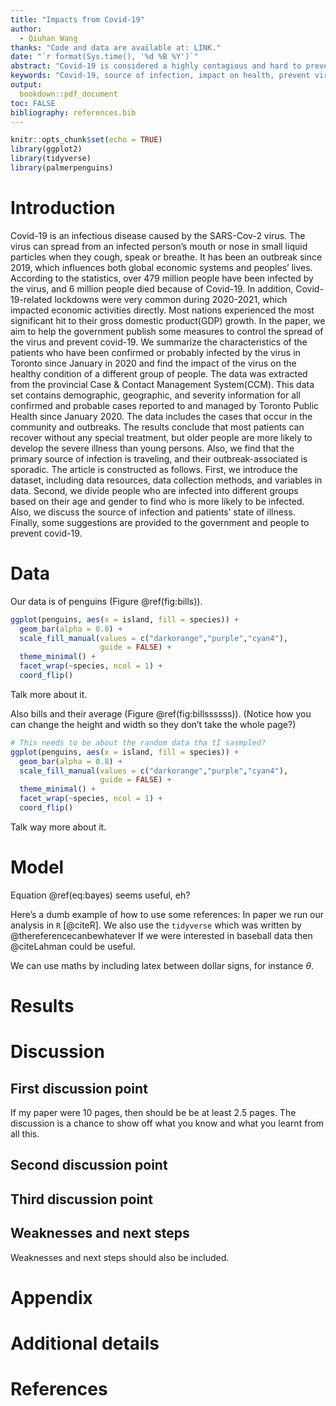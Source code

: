 ---
title: "Impacts from Covid-19"
author: 
  - Qiuhan Wang
thanks: "Code and data are available at: LINK."
date: "`r format(Sys.time(), '%d %B %Y')`"
abstract: "Covid-19 is considered a highly contagious and hard to prevent virus and it breakouts in 2019, which profoundly influenced global economics and peoples’ lives. Provincial Case & Contact Management System provides confirmed cases numbers and extra information. To help the government and citizens control the spread of the virus, we analyze the characteristics of people who are more likely to be infected and how do they be infected. We find that covid-19 can infect people of any age, and their main infected resource is traveling, but it brings more severe results to the elder. "
keywords: "Covid-19, source of infection, impact on health, prevent virus"
output:
  bookdown::pdf_document
toc: FALSE
bibliography: references.bib
---

```{r setup, include=FALSE}
knitr::opts_chunk$set(echo = TRUE)
library(ggplot2)
library(tidyverse)
library(palmerpenguins)
```

# Introduction

Covid-19 is an infectious disease caused by the SARS-Cov-2 virus. The virus can spread from an infected person’s mouth or nose in small liquid particles when they cough, speak or breathe. It has been an outbreak since 2019, which influences both global economic systems and peoples’ lives. According to the statistics, over 479 million people have been infected by the virus, and 6 million people died because of Covid-19. In addition, Covid-19-related lockdowns were very common during 2020-2021, which impacted economic activities directly. Most nations experienced the most significant hit to their gross domestic product(GDP) growth. In the paper, we aim to help the government publish some measures to control the spread of the virus and prevent covid-19. We summarize the characteristics of the patients who have been confirmed or probably infected by the virus in Toronto since January in 2020 and find the impact of the virus on the healthy condition of a different group of people. 
The data was extracted from the provincial Case & Contact Management System(CCM). This data set contains demographic, geographic, and severity information for all confirmed and probable cases reported to and managed by Toronto Public Health since January 2020. The data includes the cases that occur in the community and outbreaks. The results conclude that most patients can recover without any special treatment, but older people are more likely to develop the severe illness than young persons. Also, we find that the primary source of infection is traveling, and their outbreak-associated is sporadic.
The article is constructed as follows. First, we introduce the dataset, including data resources, data collection methods, and variables in data. Second, we divide people who are infected into different groups based on their age and gender to find who is more likely to be infected. Also, we discuss the source of infection and patients’ state of illness. Finally, some suggestions are provided to the government and people to prevent covid-19.



# Data

Our data is of penguins (Figure \@ref(fig:bills)).

```{r bills, fig.cap="Bills of penguins", echo = FALSE}
ggplot(penguins, aes(x = island, fill = species)) +
  geom_bar(alpha = 0.8) +
  scale_fill_manual(values = c("darkorange","purple","cyan4"),
                    guide = FALSE) +
  theme_minimal() +
  facet_wrap(~species, ncol = 1) +
  coord_flip()
```

Talk more about it.

Also bills and their average (Figure \@ref(fig:billssssss)). (Notice how you can change the height and width so they don't take the whole page?)

```{r billssssss, fig.cap="More bills of penguins", echo = FALSE, fig.width=8, fig.height=4}

# This needs to be about the random data tha tI sasmpled?
ggplot(penguins, aes(x = island, fill = species)) +
  geom_bar(alpha = 0.8) +
  scale_fill_manual(values = c("darkorange","purple","cyan4"),
                    guide = FALSE) +
  theme_minimal() +
  facet_wrap(~species, ncol = 1) +
  coord_flip()
```

Talk way more about it. 



# Model

\begin{equation}
Pr(\theta | y) = \frac{Pr(y | \theta) Pr(\theta)}{Pr(y)}  (\#eq:bayes)
\end{equation}

Equation \@ref(eq:bayes) seems useful, eh?

Here's a dumb example of how to use some references: In paper we run our analysis in `R` [@citeR]. We also use the `tidyverse` which was written by @thereferencecanbewhatever If we were interested in baseball data then @citeLahman could be useful. 

We can use maths by including latex between dollar signs, for instance $\theta$.


# Results

# Discussion

## First discussion point

If my paper were 10 pages, then should be be at least 2.5 pages. The discussion is a chance to show off what you know and what you learnt from all this. 

## Second discussion point

## Third discussion point

## Weaknesses and next steps

Weaknesses and next steps should also be included.

\newpage

\appendix

# Appendix {-}


# Additional details


\newpage


# References


